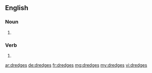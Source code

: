 ==English==

===Noun===
{{head|en|noun plural form}}

# {{plural of|dredge|lang=en}}

===Verb===
{{head|en|verb form}}

# {{en-third-person singular of|dredge}}

[[ar:dredges]]
[[de:dredges]]
[[fr:dredges]]
[[mg:dredges]]
[[my:dredges]]
[[vi:dredges]]